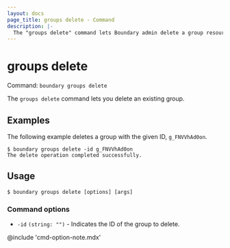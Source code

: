 ```yaml
---
layout: docs
page_title: groups delete - Command
description: |-
  The "groups delete" command lets Boundary admin delete a group resource.
---
```


# groups delete

Command: `boundary groups delete`

The `groups delete` command lets you delete an existing group.


## Examples

The following example deletes a group with the given ID, `g_FNVVhAd0on`.

```shell-session
$ boundary groups delete -id g_FNVVhAd0on
The delete operation completed successfully.
```

## Usage

<CodeBlockConfig hideClipboard>

```shell-session
$ boundary groups delete [options] [args]
```

</CodeBlockConfig>


### Command options

- `-id` `(string: "")` - Indicates the ID of the group to delete.

@include 'cmd-option-note.mdx'